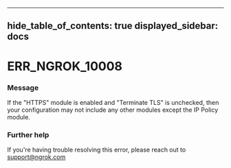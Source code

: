 

---
hide_table_of_contents: true
displayed_sidebar: docs
---


# ERR_NGROK_10008

### Message
If the "HTTPS" module is enabled and "Terminate TLS" is unchecked, then your configuration may not include any other modules except the IP Policy module.

<ErrorDetails error="err_ngrok_10008" />



### Further help
If you're having trouble resolving this error, please reach out to [support@ngrok.com](mailto:support@ngrok.com?subject=Help%20with%20ERR_NGROK_10008)

